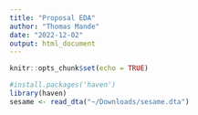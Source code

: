 ```yaml
---
title: "Proposal EDA"
author: "Thomas Mande"
date: "2022-12-02"
output: html_document
---
```


```r
knitr::opts_chunk$set(echo = TRUE)
```


```r
#install.packages('haven')
library(haven)
sesame <- read_dta("~/Downloads/sesame.dta")
```


